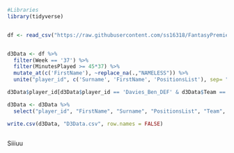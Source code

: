 

```r

#Libraries
library(tidyverse)


df <- read_csv("https://raw.githubusercontent.com/ss16318/FantasyPremierLeaguePlayerValue/main/Data/main/master.csv")


d3Data <- df %>%
  filter(Week == '37') %>%
  filter(MinutesPlayed >= 45*37) %>%
  mutate_at(c('FirstName'), ~replace_na(.,"NAMELESS")) %>%
  unite("player_id", c('Surname', 'FirstName', 'PositionsList'), sep= "_", remove=FALSE)

d3Data$player_id[d3Data$player_id == 'Davies_Ben_DEF' & d3Data$Team == 'TOT'] <- 'Davies_Ben_DEF_TOT'

d3Data <- d3Data %>%
  select("player_id", "FirstName", "Surname", "PositionsList", "Team", "Cost", "TotalPoints", "Season")

write.csv(d3Data, "D3Data.csv", row.names = FALSE)



```




Siiiuu




